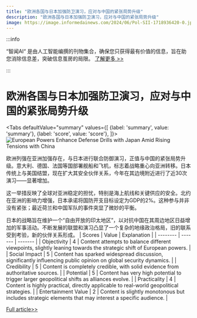 ```yaml
---
title: "欧洲各国与日本加强防卫演习，应对与中国的紧张局势升级"
description: "欧洲各国与日本加强防卫演习，应对与中国的紧张局势升级"
image: https://image.informedainews.com/2024/06/Pol-SII-1718936420-0.jpg
---
```



:::info

“智闻AI“ 是由人工智能编撰的刊物集合，确保您只获得最有价值的信息，旨在助您消除信息差，突破信息茧房的局限。  [了解更多 >>](/)

:::

# 欧洲各国与日本加强防卫演习，应对与中国的紧张局势升级


<Tabs
	defaultValue="summary"
	values={[
	{label: 'summary', value: 'summary'},
	{label: 'score', value: 'score'},
]}>
<TabItem value="summary">
<img
  src="https://image.informedainews.com/2024/06/Pol-SII-1718936420-0.jpg"
  alt="European Powers Enhance Defense Drills with Japan Amid Rising Tensions with China"
/>



欧洲列强在亚洲加强存在，与日本进行联合防御演习，正值与中国的紧张局势升级。意大利、德国、法国等国部署舰船和飞机，标志着战略重心向亚洲转移。日本传统上与美国结盟，现在扩大其安全伙伴关系，今年在其边境附近进行了近30次演习——显著增加。

这一举措反映了全球对亚洲稳定的担忧，特别是海上航线和关键供应的安全。北约在亚洲的影响力增强，日本承诺将国防开支目标设定为GDP的2%。这种参与并非没有紧张；最近荷兰和中国军队的事件突显了微妙的平衡。

日本的战略旨在维护一个“自由开放的印太地区”，以对抗中国在其周边地区日益增加的军事活动。不断发展的联盟和演习凸显了一个复杂的地缘政治格局，旧的联系受到考验，新的伙伴关系形成。
</TabItem>
<TabItem value="score">
	| Scores     | Value   | Explanation |
	| -------- | ------- | ------- |
	| Objectivity  | 4    | Content attempts to balance different viewpoints, slightly leaning towards the strategic shift of European powers.    |
	| Social Impact | 5     | Content has sparked widespread discussion, significantly influencing public opinion on global security dynamics.    |
	| Credibility    | 5    | Content is completely credible, with solid evidence from authoritative sources.    |
	| Potential    | 5    | Content has very high potential to trigger larger geopolitical shifts as alliances evolve.    |
	| Practicality    | 4    | Content is highly practical, directly applicable to real-world geopolitical strategies.    |
	| Entertainment Value    | 2    | Content is slightly monotonous but includes strategic elements that may interest a specific audience.    |
</TabItem>
</Tabs>

[Full article>>](https://asia.nikkei.com/Politics/Defense/European-powers-step-up-air-sea-drills-in-Japan-s-backyard-and-China-s)
